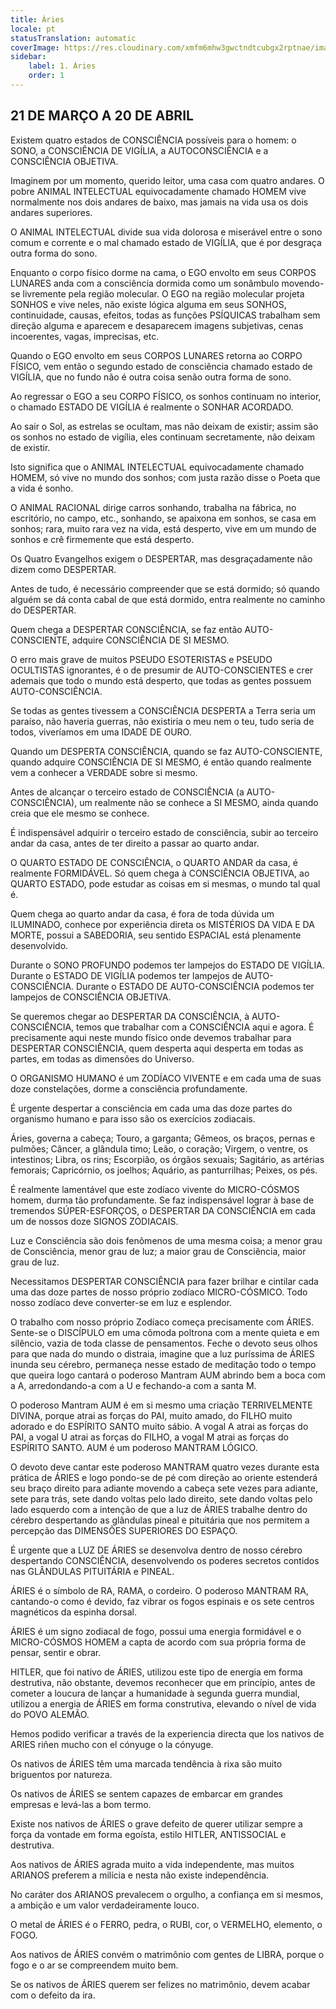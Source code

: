 ```yaml
---
title: Áries
locale: pt
statusTranslation: automatic
coverImage: https://res.cloudinary.com/xmfm6mhw3gwctndtcubgx2rptnae/image/upload/v1741354450/small_cover_tratado_esoterico_de_astrologia_hermetica_6210a35442.webp
sidebar:
    label: 1. Áries
    order: 1
---
```

## 21 DE MARÇO A 20 DE ABRIL

Existem quatro estados de CONSCIÊNCIA possíveis para o homem: o SONO, a CONSCIÊNCIA DE VIGÍLIA, a AUTOCONSCIÊNCIA e a CONSCIÊNCIA OBJETIVA.

Imaginem por um momento, querido leitor, uma casa com quatro andares. O pobre ANIMAL INTELECTUAL equivocadamente chamado HOMEM vive normalmente nos dois andares de baixo, mas jamais na vida usa os dois andares superiores.

O ANIMAL INTELECTUAL divide sua vida dolorosa e miserável entre o sono comum e corrente e o mal chamado estado de VIGÍLIA, que é por desgraça outra forma do sono.

Enquanto o corpo físico dorme na cama, o EGO envolto em seus CORPOS LUNARES anda com a consciência dormida como um sonâmbulo movendo-se livremente pela região molecular. O EGO na região molecular projeta SONHOS e vive neles, não existe lógica alguma em seus SONHOS, continuidade, causas, efeitos, todas as funções PSÍQUICAS trabalham sem direção alguma e aparecem e desaparecem imagens subjetivas, cenas incoerentes, vagas, imprecisas, etc.

Quando o EGO envolto em seus CORPOS LUNARES retorna ao CORPO FÍSICO, vem então o segundo estado de consciência chamado estado de VIGÍLIA, que no fundo não é outra coisa senão outra forma de sono.

Ao regressar o EGO a seu CORPO FÍSICO, os sonhos continuam no interior, o chamado ESTADO DE VIGÍLIA é realmente o SONHAR ACORDADO.

Ao sair o Sol, as estrelas se ocultam, mas não deixam de existir; assim são os sonhos no estado de vigília, eles continuam secretamente, não deixam de existir.

Isto significa que o ANIMAL INTELECTUAL equivocadamente chamado HOMEM, só vive no mundo dos sonhos; com justa razão disse o Poeta que a vida é sonho.

O ANIMAL RACIONAL dirige carros sonhando, trabalha na fábrica, no escritório, no campo, etc., sonhando, se apaixona em sonhos, se casa em sonhos; rara, muito rara vez na vida, está desperto, vive em um mundo de sonhos e crê firmemente que está desperto.

Os Quatro Evangelhos exigem o DESPERTAR, mas desgraçadamente não dizem como DESPERTAR.

Antes de tudo, é necessário compreender que se está dormido; só quando alguém se dá conta cabal de que está dormido, entra realmente no caminho do DESPERTAR.

Quem chega a DESPERTAR CONSCIÊNCIA, se faz então AUTO-CONSCIENTE, adquire CONSCIÊNCIA DE SI MESMO.

O erro mais grave de muitos PSEUDO ESOTERISTAS e PSEUDO OCULTISTAS ignorantes, é o de presumir de AUTO-CONSCIENTES e crer ademais que todo o mundo está desperto, que todas as gentes possuem AUTO-CONSCIÊNCIA.

Se todas as gentes tivessem a CONSCIÊNCIA DESPERTA a Terra seria um paraíso, não haveria guerras, não existiria o meu nem o teu, tudo seria de todos, viveríamos em uma IDADE DE OURO.

Quando um DESPERTA CONSCIÊNCIA, quando se faz AUTO-CONSCIENTE, quando adquire CONSCIÊNCIA DE SI MESMO, é então quando realmente vem a conhecer a VERDADE sobre si mesmo.

Antes de alcançar o terceiro estado de CONSCIÊNCIA (a AUTO-CONSCIÊNCIA), um realmente não se conhece a SI MESMO, ainda quando creia que ele mesmo se conhece.

É indispensável adquirir o terceiro estado de consciência, subir ao terceiro andar da casa, antes de ter direito a passar ao quarto andar.

O QUARTO ESTADO DE CONSCIÊNCIA, o QUARTO ANDAR da casa, é realmente FORMIDÁVEL. Só quem chega à CONSCIÊNCIA OBJETIVA, ao QUARTO ESTADO, pode estudar as coisas em si mesmas, o mundo tal qual é.

Quem chega ao quarto andar da casa, é fora de toda dúvida um ILUMINADO, conhece por experiência direta os MISTÉRIOS DA VIDA E DA MORTE, possui a SABEDORIA, seu sentido ESPACIAL está plenamente desenvolvido.

Durante o SONO PROFUNDO podemos ter lampejos do ESTADO DE VIGÍLIA. Durante o ESTADO DE VIGÍLIA podemos ter lampejos de AUTO-CONSCIÊNCIA. Durante o ESTADO DE AUTO-CONSCIÊNCIA podemos ter lampejos de CONSCIÊNCIA OBJETIVA.

Se queremos chegar ao DESPERTAR DA CONSCIÊNCIA, à AUTO-CONSCIÊNCIA, temos que trabalhar com a CONSCIÊNCIA aqui e agora. É precisamente aqui neste mundo físico onde devemos trabalhar para DESPERTAR CONSCIÊNCIA, quem desperta aqui desperta em todas as partes, em todas as dimensões do Universo.

O ORGANISMO HUMANO é um ZODÍACO VIVENTE e em cada uma de suas doze constelações, dorme a consciência profundamente.

É urgente despertar a consciência em cada uma das doze partes do organismo humano e para isso são os exercícios zodiacais.

Áries, governa a cabeça; Touro, a garganta; Gêmeos, os braços, pernas e pulmões; Câncer, a glândula timo; Leão, o coração; Virgem, o ventre, os intestinos; Libra, os rins; Escorpião, os órgãos sexuais; Sagitário, as artérias femorais; Capricórnio, os joelhos; Aquário, as panturrilhas; Peixes, os pés.

É realmente lamentável que este zodíaco vivente do MICRO-CÓSMOS homem, durma tão profundamente. Se faz indispensável lograr à base de tremendos SÚPER-ESFORÇOS, o DESPERTAR DA CONSCIÊNCIA em cada um de nossos doze SIGNOS ZODIACAIS.

Luz e Consciência são dois fenômenos de uma mesma coisa; a menor grau de Consciência, menor grau de luz; a maior grau de Consciência, maior grau de luz.

Necessitamos DESPERTAR CONSCIÊNCIA para fazer brilhar e cintilar cada uma das doze partes de nosso próprio zodíaco MICRO-CÓSMICO. Todo nosso zodíaco deve converter-se em luz e esplendor.

O trabalho com nosso próprio Zodíaco começa precisamente com ÁRIES. Sente-se o DISCÍPULO em uma cômoda poltrona com a mente quieta e em silêncio, vazia de toda classe de pensamentos. Feche o devoto seus olhos para que nada do mundo o distraia, imagine que a luz puríssima de ÁRIES inunda seu cérebro, permaneça nesse estado de meditação todo o tempo que queira logo cantará o poderoso Mantram AUM abrindo bem a boca com a A, arredondando-a com a U e fechando-a com a santa M.

O poderoso Mantram AUM é em si mesmo uma criação TERRIVELMENTE DIVINA, porque atrai as forças do PAI, muito amado, do FILHO muito adorado e do ESPÍRITO SANTO muito sábio. A vogal A atrai as forças do PAI, a vogal U atrai as forças do FILHO, a vogal M atrai as forças do ESPÍRITO SANTO. AUM é um poderoso MANTRAM LÓGICO.

O devoto deve cantar este poderoso MANTRAM quatro vezes durante esta prática de ÁRIES e logo pondo-se de pé com direção ao oriente estenderá seu braço direito para adiante movendo a cabeça sete vezes para adiante, sete para trás, sete dando voltas pelo lado direito, sete dando voltas pelo lado esquerdo com a intenção de que a luz de ÁRIES trabalhe dentro do cérebro despertando as glândulas pineal e pituitária que nos permitem a percepção das DIMENSÕES SUPERIORES DO ESPAÇO.

É urgente que a LUZ DE ÁRIES se desenvolva dentro de nosso cérebro despertando CONSCIÊNCIA, desenvolvendo os poderes secretos contidos nas GLÂNDULAS PITUITÁRIA e PINEAL.

ÁRIES é o símbolo de RA, RAMA, o cordeiro. O poderoso MANTRAM RA, cantando-o como é devido, faz vibrar os fogos espinais e os sete centros magnéticos da espinha dorsal.

ÁRIES é um signo zodiacal de fogo, possui uma energia formidável e o MICRO-CÓSMOS HOMEM a capta de acordo com sua própria forma de pensar, sentir e obrar.

HITLER, que foi nativo de ÁRIES, utilizou este tipo de energia em forma destrutiva, não obstante, devemos reconhecer que em princípio, antes de cometer a loucura de lançar a humanidade à segunda guerra mundial, utilizou a energia de ÁRIES em forma construtiva, elevando o nível de vida do POVO ALEMÃO.

Hemos podido verificar a través de la experiencia directa que los nativos de ARIES riñen mucho con el cónyuge o la cónyuge.

Os nativos de ÁRIES têm uma marcada tendência à rixa são muito briguentos por natureza.

Os nativos de ÁRIES se sentem capazes de embarcar em grandes empresas e levá-las a bom termo.

Existe nos nativos de ÁRIES o grave defeito de querer utilizar sempre a força da vontade em forma egoísta, estilo HITLER, ANTISSOCIAL e destrutiva.

Aos nativos de ÁRIES agrada muito a vida independente, mas muitos ARIANOS preferem a milícia e nesta não existe independência.

No caráter dos ARIANOS prevalecem o orgulho, a confiança em si mesmos, a ambição e um valor verdadeiramente louco.

O metal de ÁRIES é o FERRO, pedra, o RUBI, cor, o VERMELHO, elemento, o FOGO.

Aos nativos de ÁRIES convém o matrimônio com gentes de LIBRA, porque o fogo e o ar se compreendem muito bem.

Se os nativos de ÁRIES querem ser felizes no matrimônio, devem acabar com o defeito da ira.

